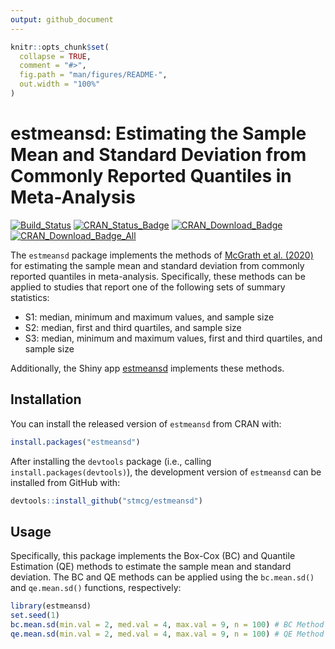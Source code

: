 ```yaml
---
output: github_document
---
```


<!-- README.md is generated from README.Rmd. Please edit that file -->

```r
knitr::opts_chunk$set(
  collapse = TRUE,
  comment = "#>",
  fig.path = "man/figures/README-",
  out.width = "100%"
)
```
# estmeansd: Estimating the Sample Mean and Standard Deviation from Commonly Reported Quantiles in Meta-Analysis

[![Build_Status](https://travis-ci.org/stmcg/estmeansd.svg?branch=master)](https://travis-ci.org/stmcg/estmeansd)
[![CRAN_Status_Badge](https://www.r-pkg.org/badges/version/estmeansd)](https://cran.r-project.org/package=estmeansd)
[![CRAN_Download_Badge](https://cranlogs.r-pkg.org/badges/estmeansd)](https://www.r-pkg.org/pkg/estmeansd)
[![CRAN_Download_Badge_All](https://cranlogs.r-pkg.org/badges/grand-total/estmeansd)](https://www.r-pkg.org/pkg/estmeansd)

The `estmeansd` package implements the methods of [McGrath et al. (2020)](https://journals.sagepub.com/doi/full/10.1177/0962280219889080) for estimating the sample mean and standard deviation from commonly reported quantiles in meta-analysis. Specifically, these methods can be applied to studies that report one of the following sets of summary statistics: 

*  S1: median, minimum and maximum values, and sample size
*  S2: median, first and third quartiles, and sample size
*  S3: median, minimum and maximum values, first and third quartiles, and sample size

Additionally, the Shiny app [estmeansd](https://smcgrath.shinyapps.io/estmeansd/) implements these methods.

## Installation

You can install the released version of `estmeansd` from CRAN with:

``` r
install.packages("estmeansd")
```

After installing the `devtools` package (i.e., calling `install.packages(devtools)`), the development version of `estmeansd` can be installed from GitHub with:
``` r
devtools::install_github("stmcg/estmeansd")
```

## Usage

Specifically, this package implements the Box-Cox (BC) and Quantile Estimation (QE) methods to estimate the sample mean and standard deviation. The BC and QE methods can be applied using the `bc.mean.sd()` and `qe.mean.sd()` functions, respectively: 

```r
library(estmeansd)
set.seed(1)
bc.mean.sd(min.val = 2, med.val = 4, max.val = 9, n = 100) # BC Method
qe.mean.sd(min.val = 2, med.val = 4, max.val = 9, n = 100) # QE Method
```
